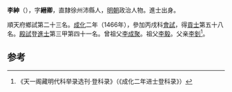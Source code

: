 '''李紳'''（{{bd|1444年||？}}），字'''縉卿'''，直隸徐州沛縣人，[[明朝|明朝]]政治人物。進士出身。

順天府鄉試第二十三名。[[成化|成化]]二年（1466年），參加丙戌科[[會試|會試]]，得[[貢士|貢士]]第五十八名。[[殿試|殿試]]登[[進士|進士]]第三甲第四十一名。曾祖父[[李成聚|李成聚]]。祖父[[李毅|李毅]]。父亲[[李釗|李釗]]<ref>《天一阁藏明代科举录选刊·登科录》（《成化二年进士登科录》）</ref>。

==参考==
{{reflist}}
{{明朝人物小作品}}
{{成化二年丙戌科殿試金榜}}